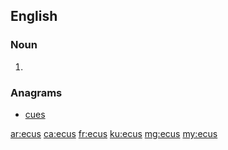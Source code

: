 ==English==

===Noun===
{{head|en|plural}}

# {{plural of|ecu|lang=en}}

===Anagrams===
* [[cues#English|cues]]

[[ar:ecus]]
[[ca:ecus]]
[[fr:ecus]]
[[ku:ecus]]
[[mg:ecus]]
[[my:ecus]]